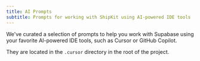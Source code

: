 ```yaml
---
title: AI Prompts
subtitle: Prompts for working with ShipKit using AI-powered IDE tools
---
```


We've curated a selection of prompts to help you work with Supabase using your favorite AI-powered IDE tools, such as Cursor or GitHub Copilot.

They are located in the `.cursor` directory in the root of the project.
